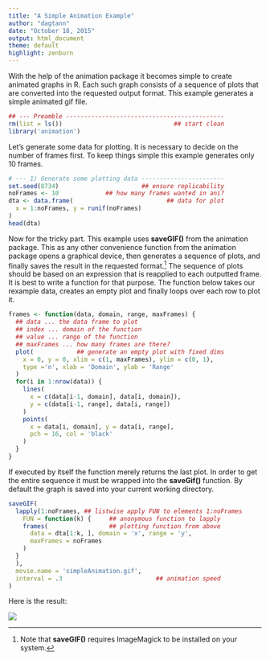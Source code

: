 ```yaml
---
title: "A Simple Animation Example"
author: "dagtann"
date: "October 18, 2015"
output: html_document
theme: default
highlight: zenburn
---
```


With the help of the animation package it becomes simple to
create animated graphs in R. Each such graph consists of a
sequence of plots that are converted into the requested
output format. This example generates a simple animated gif
file.
```r
## --- Preamble --------------------------------------------
rm(list = ls())                               ## start clean
library('animation')
```

Let's generate some data for plotting. It is necessary to
decide on the number of frames first. To keep things
simple this example generates only $10$ frames.

```r
# --- 1) Generate some plotting data -----------------------
set.seed(8734)                       ## ensure replicability
noFrames <- 10             ## how many frames wanted in ani?
dta <- data.frame(                          ## data for plot
  x = 1:noFrames, y = runif(noFrames)
)
head(dta)
```

Now for the tricky part. This example uses  __saveGIF()__
from the animation package. This as any other convenience
function from the animation package opens a graphical
device, then generates a sequence of plots, and
finally saves the result in the requested format.[^1] The
sequence of plots should be based on an expression that is
reapplied to each outputted frame. It is best
to write a function for that purpose. The function below
takes our rexample data, creates an empty plot and finally
loops over each row to plot it.

```r
frames <- function(data, domain, range, maxFrames) {
  ## data ... the data frame to plot
  ## index ... domain of the function
  ## value ... range of the function
  ## maxFrames ... how many frames are there?
  plot(            ## generate an empty plot with fixed dims
    x = 0, y = 0, xlim = c(1, maxFrames), ylim = c(0, 1),
    type ='n', xlab = 'Domain', ylab = 'Range'
  )
  for(i in 1:nrow(data)) {
    lines(
      x = c(data[i-1, domain], data[i, domain]), 
      y = c(data[i-1, range], data[i, range])
    )
    points(
      x = data[i, domain], y = data[i, range],
      pch = 16, col = 'black'
    )
  }
}
```

If executed by itself the function merely returns the last
plot. In order to get the entire sequence it must be wrapped
into the __saveGif()__ function. By default the graph is
saved into your current working directory.

```r
saveGIF(
  lapply(1:noFrames, ## listwise apply FUN to elements 1:noFrames
    FUN = function(k) {     ## anonymous function to lapply
    frames(                 ## plotting function from above
      data = dta[1:k, ], domain = 'x', range = 'y',
      maxFrames = noFrames
    ) 
  }
  ),
  movie.name = 'simpleAnimation.gif',
  interval = .3                          ## animation speed
)
```

Here is the result:

 ![](/Users/dag/github/vizTricks/animation/simpleAnimation.gif)
 
 [^1]: Note that __saveGIF()__ requires ImageMagick to be
  installed on your system.
